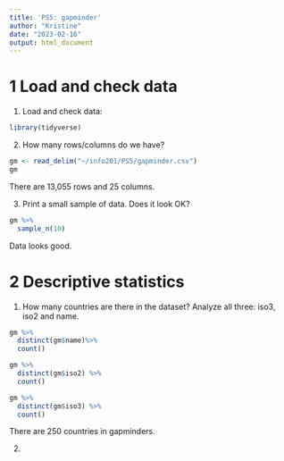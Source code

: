 ```yaml
---
title: 'PS5: gapminder'
author: "Kristine"
date: "2023-02-16"
output: html_document
---
```

# 1 Load and check data
1. Load and check data:
```r
library(tidyverse)
```
2. How many rows/columns do we have?
```r
gm <- read_delim("~/info201/PS5/gapminder.csv")
gm
```
There are 13,055 rows and 25 columns.

3. Print a small sample of data. Does it look OK?
```r
gm %>%
  sample_n(10)
```
Data looks good.

# 2 Descriptive statistics

1. How many countries are there in the dataset? Analyze all three: iso3, iso2 and name.
```r
gm %>%
  distinct(gm$name)%>% 
  count()
```
```r
gm %>% 
  distinct(gm$iso2) %>% 
  count()
```
```r
gm %>% 
  distinct(gm$iso3) %>% 
  count()
```


There are 250 countries in gapminders.

2. 
